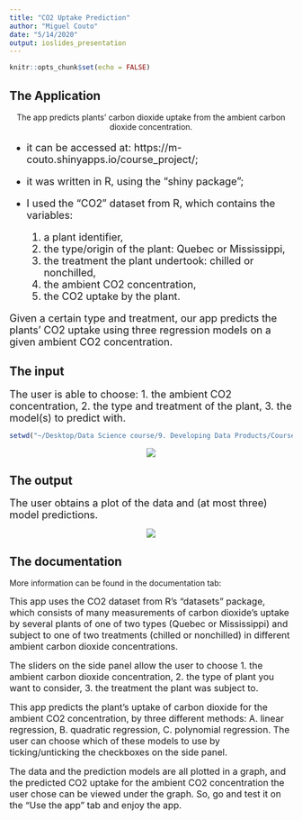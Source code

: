 ```yaml
---
title: "CO2 Uptake Prediction"
author: "Miguel Couto"
date: "5/14/2020"
output: ioslides_presentation
---
```


```r
knitr::opts_chunk$set(echo = FALSE)
```



## The Application

<center> The app predicts plants' carbon dioxide uptake from the ambient carbon dioxide concentration. </center>


<font size="4">

- it can be accessed at: https://m-couto.shinyapps.io/course_project/;

- it was written in R, using the "shiny package";

- I used the "CO2" dataset from R, which contains the variables:

    1. a plant identifier,
    2. the type/origin of the plant: Quebec or Mississippi,
    3. the treatment the plant undertook: chilled or nonchilled,
    4. the ambient CO2 concentration,
    5. the CO2 uptake by the plant.

Given a certain type and treatment, our app predicts the plants' CO2 uptake using three regression models on a given ambient CO2 concentration.

</font>



## The input

<font size="4"> The user is able to choose: 1. the ambient CO2 concentration, 2. the type and treatment of the plant, 3. the model(s) to predict with. </font>

```r
setwd("~/Desktop/Data Science course/9. Developing Data Products/Course_Project")
```

<center> ![](fig1.png) </center>


## The output

<font size="4"> The user obtains a plot of the data and (at most three) model predictions. </font>

<center> ![](fig2.png) </center>


## The documentation

More information can be found in the documentation tab:

<font size = "3"> This app uses the CO2 dataset from R's "datasets" package, which consists of many measurements of carbon dioxide's uptake by several plants of one of two types (Quebec or Mississippi) and subject to one of two treatments (chilled or nonchilled) in different ambient carbon dioxide concentrations. </font>

<font size = "3"> The sliders on the side panel allow the user to choose 1. the ambient carbon dioxide concentration, 2. the type of plant you want to consider, 3. the treatment the plant was subject to. </font>

<font size = "3"> This app predicts the plant's uptake of carbon dioxide for the ambient CO2 concentration, by three different methods: A. linear regression, B. quadratic regression, C. polynomial regression. The user can choose which of these models to use by ticking/unticking the checkboxes on the side panel. </font>

<font size = "3"> The data and the prediction models are all plotted in a graph, and the predicted CO2 uptake for the ambient CO2 concentration the user chose can be viewed under the graph. So, go and test it on the "Use the app" tab and enjoy the app. </font>


